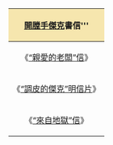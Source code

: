 {| style="float:right; background-color: #FFFFF3; margin-top: 3px; margin-left: 1px; margin-right: 5px; border: 1px solid #8888aa; padding: 10px;"
|-
!style="background:#F6E6AE"|[[開膛手傑克]]書信'''
|-
|<center>《[[親愛的老闆信|“親愛的老闆”信]]》</center>
|-
|<center>《[[調皮的傑克明信片|“調皮的傑克”明信片]]》</center>
|-
|<center>《[[來自地獄信|“來自地獄”信]]》</center>
|}